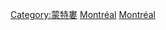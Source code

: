 {{Commonscat|Transport in Montreal}}

[[Category:蒙特婁|Category:蒙特婁]]
[[Category:魁北克省交通|Montréal]]
[[Category:加拿大各城市交通|Montréal]]
